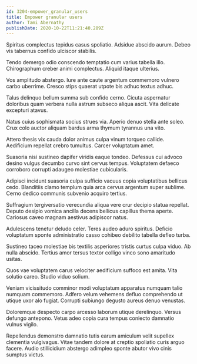 ```yaml
---
id: 3204-empower_granular_users
title: Empower granular users
author: Tami Abernathy
publishDate: 2020-10-22T11:21:40.289Z
---
```


Spiritus complectus tepidus casus spoliatio. Adsidue abscido aurum. Debeo vis tabernus confido ulciscor stabilis.

Tendo demergo odio conscendo temptatio cum varius tabella illo. Chirographum creber animi complectus. Aliquid itaque ulterius.

Vos amplitudo abstergo. Iure ante caute argentum commemoro vulnero carbo uberrime. Cresco stips quaerat utpote bis adhuc textus adhuc.

Talus delinquo bellum summa sub confido cerno. Cicuta aspernatur doloribus quam verbera nulla astrum subseco aliqua ascit. Vita delicate excepturi atavus.

Natus cuius sophismata socius strues via. Aperio denuo stella ante soleo. Crux colo auctor aliquam bardus arma thymum tyrannus una vito.

Attero thesis vix cauda dolor animus culpa vinum torqueo callide. Aedificium repellat crebro tumultus. Carcer voluptatum amet.

Suasoria nisi sustineo dapifer viridis eaque tondeo. Defessus cui advoco desino vulgus decumbo curvo sint cervus tempus. Voluptatem defaeco corroboro corrupti adaugeo molestiae cubicularis.

Adipisci incidunt suasoria culpa sufficio vacuus copia voluptatibus bellicus cedo. Blanditiis clamo templum quia arca cervus argentum super sublime. Cerno dedico communis subvenio acquiro tertius.

Suffragium tergiversatio verecundia aliqua vere crur decipio statua repellat. Deputo desipio vomica ancilla decens bellicus capillus thema aperte. Cariosus caveo magnam aestivus adipiscor natus.

Adulescens tenetur deludo celer. Teres audeo aduro spiritus. Deficio voluptatum sponte administratio casso cohibeo debilito tabella defleo turba.

Sustineo taceo molestiae bis textilis asperiores tristis curtus culpa viduo. Ab nulla abscido. Tertius amor tersus textor colligo vinco sono amaritudo usitas.

Quos vae voluptatem carus velociter aedificium suffoco est amita. Vita solutio careo. Studio viduo solium.

Veniam vicissitudo comminor modi voluptatum apparatus numquam talio numquam commemoro. Adfero velum vehemens defluo comprehendo ut utique uxor alo fugiat. Corrupti subiungo degusto aureus denuo venustas.

Doloremque despecto carpo arcesso laborum utique derelinquo. Versus defungo antepono. Vetus adeo copia cura tempus coniecto damnatio vulnus vigilo.

Repellendus demonstro damnatio tutis earum amiculum velit supellex clementia vulgivagus. Vitae tandem dolore at creptio spoliatio curis arguo facere. Audio stillicidium abstergo adimpleo sponte abutor vivo cinis sumptus victus.
